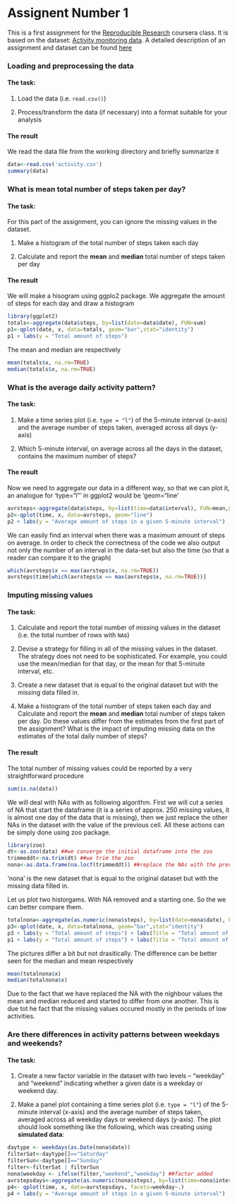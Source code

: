 Assignent Number 1
========================================================


This is a first assignment for the [Reproducible Research](https://class.coursera.org/repdata-004) coursera class. It is based on the dataset: [Activity monitoring data](https://d396qusza40orc.cloudfront.net/repdata%2Fdata%2Factivity.zip). A detailed description of an assignment and dataset can be found [here](https://github.com/kr0niker/RepData_PeerAssessment1/blob/master/README.md)

### Loading and preprocessing the data
#### The task:

1. Load the data (i.e. `read.csv()`)

2. Process/transform the data (if necessary) into a format suitable for your analysis

#### The result

We read the data file from the working directory and briefly summarize it
```r
data<-read.csv('activity.csv')
summary(data)
```


### What is mean total number of steps taken per day?

#### The task:

For this part of the assignment, you can ignore the missing values in
the dataset.

1. Make a histogram of the total number of steps taken each day

2. Calculate and report the **mean** and **median** total number of steps taken per day

#### The result

We will make a hisogram using ggplo2 package. We aggregate the amount of steps for each day and draw a histogram
```r
library(ggplot2)
totals<-aggregate(data$steps, by=list(date=data$date), FUN=sum)
p1<-qplot(date, x, data=totals, geom="bar",stat="identity")
p1 + labs(y = "Total amount of steps")
```

The mean and median are respectively
```r
mean(totals$x, na.rm=TRUE)
median(totals$x, na.rm=TRUE)
```


### What is the average daily activity pattern?

#### The task:

1. Make a time series plot (i.e. `type = "l"`) of the 5-minute interval (x-axis) and the average number of steps taken, averaged across all days (y-axis)

2. Which 5-minute interval, on average across all the days in the dataset, contains the maximum number of steps?

#### The result

Now we need to aggregate our data in a different way, so that we can plot it, an analogue for 'type="l"' in ggplot2 would be 'geom="line' 

```r
avrsteps<-aggregate(data$steps, by=list(time=data$interval), FUN=mean,na.rm=TRUE)
p2<-qplot(time, x, data=avrsteps, geom="line")
p2 + labs(y = "Average amount of steps in a given 5-minute interval")
```

We can easily find an interval when there was a maximum amount of steps on average. In order to check the correctness of the code we also output not only the number of an interval in the data-set but also the time (so that a reader can compare it to the graph)

```r
which(avrsteps$x == max(avrsteps$x, na.rm=TRUE))
avrsteps$time[which(avrsteps$x == max(avrsteps$x, na.rm=TRUE))]
```


### Imputing missing values

#### The task:

1. Calculate and report the total number of missing values in the dataset (i.e. the total number of rows with `NA`s)

2. Devise a strategy for filling in all of the missing values in the dataset. The strategy does not need to be sophisticated. For example, you could use the mean/median for that day, or the mean for that 5-minute interval, etc.

3. Create a new dataset that is equal to the original dataset but with the missing data filled in.

4. Make a histogram of the total number of steps taken each day and Calculate and report the **mean** and **median** total number of steps taken per day. Do these values differ from the estimates from the first part of the assignment? What is the impact of imputing missing data on the estimates of the total daily number of steps?

#### The result

The total number of missing values could be reported by a very straightforward procedure
```r
sum(is.na(data))
```

We will deal with NAs with as following algorithm. First we will cut a series of NA that start the dataframe (it is a series of approx. 250 missing values, it is almost one day of the data that is missing), then we just replace the other NAs in the dataset with the value of the previous cell. All these actions can be simply done using zoo package.

```r
library(zoo)
dt<-as.zoo(data) ##we converge the initial dataframe into the zoo
trimmeddt<-na.trim(dt) ##we trim the zoo
nona<-as.data.frame(na.locf(trimmeddt)) ##replace the NAs with the previous values and convert the object back to the dataframe
```
'nona' is the new dataset that is equal to the original dataset but with the missing data filled in.

Let us plot two historgams. With NA removed and a starting one. So the we can better compare them.
```r
totalnona<-aggregate(as.numeric(nona$steps), by=list(date=nona$date), FUN=sum)
p3<-qplot(date, x, data=totalnona, geom="bar",stat="identity")
p3 + labs(y = "Total amount of steps") + labs(Title = "Total amount of steps NA removed")
p1 + labs(y = "Total amount of steps") + labs(Title = "Total amount of steps with NA")
```

The pictures differ a bit but not drasitically. The difference can be better seen for the median and mean respectively
```r
mean(totalnona$x)
median(totalnona$x)
```

Due to the fact that we have replaced the NA with the nighbour values the mean and median reduced and started to differ from one another. This is due tot he fact that the missing values occured mostly in the periods of low activities.


### Are there differences in activity patterns between weekdays and weekends?

#### The task:

1. Create a new factor variable in the dataset with two levels -- "weekday" and "weekend" indicating whether a given date is a weekday or weekend day.

2. Make a panel plot containing a time series plot (i.e. `type = "l"`) of the 5-minute interval (x-axis) and the average number of steps taken, averaged across all weekday days or weekend days (y-axis). The plot should look something like the following, which was creating using **simulated data**:

```r
daytype <- weekdays(as.Date(nona$date))
filterSat<-daytype[]=="Saturday" 
filterSun<-daytype[]=="Sunday"
filter<-filterSat | filterSun
nona$weekday <- ifelse(filter,"weekend","weekday") ##factor added
avrstepsdays<-aggregate(as.numeric(nona$steps), by=list(time=nona$interval, weekday=nona$weekday), FUN=mean)
p4<- qplot(time, x, data=avrstepsdays, facets=weekday~.)
p4 + labs(y = "Average amount of steps in a given 5-minute interval")
```
